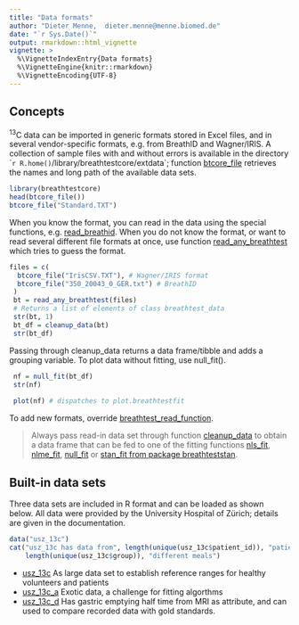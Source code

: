 ```yaml
---
title: "Data formats"
author: "Dieter Menne,  dieter.menne@menne.biomed.de"
date: "`r Sys.Date()`"
output: rmarkdown::html_vignette
vignette: >
  %\VignetteIndexEntry{Data formats}
  %\VignetteEngine{knitr::rmarkdown}
  %\VignetteEncoding{UTF-8}
---
```


## Concepts

<sup>13</sup>C data can be imported in generic formats stored in Excel files, and in several vendor-specific formats, e.g. from BreathID and Wagner/IRIS. A collection of sample files with and without errors is available in the directory ``r R.home()`/library/breathtestcore/extdata`; function [btcore_file](../html/btcore_file.html) retrieves the names and long path of the available data sets. 

```r
library(breathtestcore)
head(btcore_file())
btcore_file("Standard.TXT")
```


When you know the format, you can read in the data using the special functions, e.g. [read_breathid](../html/read_breathid.html). When you do not know the format, or want to read several different file formats at once, use function [read_any_breathtest](../html/read_any_breathtest.html) which tries to guess the format. 

```r
files = c(
  btcore_file("IrisCSV.TXT"), # Wagner/IRIS format
  btcore_file("350_20043_0_GER.txt") # BreathID
 )
 bt = read_any_breathtest(files)
 # Returns a list of elements of class breathtest_data
 str(bt, 1)
 bt_df = cleanup_data(bt)
 str(bt_df)
```
Passing through cleanup_data returns a data frame/tibble and adds a grouping variable.
To plot data without fitting, use null_fit().


```r
 nf = null_fit(bt_df)
 str(nf)
 
 plot(nf) # dispatches to plot.breathtestfit
```

To add new formats, override  [breathtest_read_function](../html/breathtest_read_function.html).

> Always pass read-in data set through function [cleanup_data](../html/cleanup_data.html) to obtain a data frame that can be fed to one of the fitting functions [nls_fit](../html/nls_fit.html), [nlme_fit](../html/nlme_fit.html), [null_fit](../html/null_fit.html) or [stan_fit from package breathteststan](../../breathteststan/html/stan_fit.html).

## Built-in data sets

Three data sets are included in R format and can be loaded as shown below. All data were provided by the University Hospital of Zürich; details are given in the documentation.

```r
data("usz_13c")
cat("usz_13c has data from", length(unique(usz_13c$patient_id)), "patients with" , 
    length(unique(usz_13c$group)), "different meals")
```


* [usz_13c](../html/usz_13c) As large data set to establish reference ranges for healthy volunteers and patients
* [usz_13c_a](../html/usz_13c_a) Exotic data, a challenge for fitting algorthms
* [usz_13c_d](../html/usz_13c_d) Has gastric emptying half time from MRI as attribute, and can used to compare recorded data with gold standards. 


